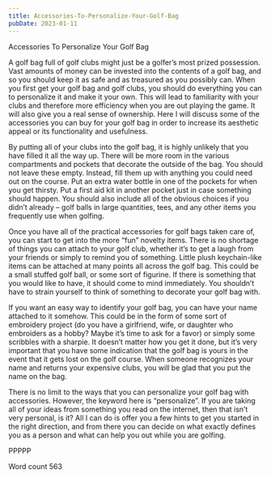 ```yaml
---
title: Accessories-To-Personalize-Your-Golf-Bag
pubDate: 2023-01-11
---
```


Accessories To Personalize Your Golf Bag

A golf bag full of golf clubs might just be a golfer’s most prized possession. Vast amounts of money can be invested into the contents of a golf bag, and so you should keep it as safe and as treasured as you possibly can. When you first get your golf bag and golf clubs, you should do everything you can to personalize it and make it your own. This will lead to familiarity with your clubs and therefore more efficiency when you are out playing the game. It will also give you a real sense of ownership. Here I will discuss some of the accessories you can buy for your golf bag in order to increase its aesthetic appeal or its functionality and usefulness.

By putting all of your clubs into the golf bag, it is highly unlikely that you have filled it all the way up. There will be more room in the various compartments and pockets that decorate the outside of the bag. You should not leave these empty. Instead, fill them up with anything you could need out on the course. Put an extra water bottle in one of the pockets for when you get thirsty. Put a first aid kit in another pocket just in case something should happen. You should also include all of the obvious choices if you didn’t already – golf balls in large quantities, tees, and any other items you frequently use when golfing.

Once you have all of the practical accessories for golf bags taken care of, you can start to get into the more “fun” novelty items. There is no shortage of things you can attach to your golf club, whether it’s to get a laugh from your friends or simply to remind you of something. Little plush keychain-like items can be attached at many points all across the golf bag. This could be a small stuffed golf ball, or some sort of figurine. If there is something that you would like to have, it should come to mind immediately. You shouldn’t have to strain yourself to think of something to decorate your golf bag with.

If you want an easy way to identify your golf bag, you can have your name attached to it somehow. This could be in the form of some sort of embroidery project (do you have a girlfriend, wife, or daughter who embroiders as a hobby? Maybe it’s time to ask for a favor) or simply some scribbles with a sharpie. It doesn’t matter how you get it done, but it’s very important that you have some indication that the golf bag is yours in the event that it gets lost on the golf course. When someone recognizes your name and returns your expensive clubs, you will be glad that you put the name on the bag.

There is no limit to the ways that you can personalize your golf bag with accessories. However, the keyword here is “personalize”. If you are taking all of your ideas from something you read on the internet, then that isn’t very personal, is it? All I can do is offer you a few hints to get you started in the right direction, and from there you can decide on what exactly defines you as a person and what can help you out while you are golfing.

PPPPP

Word count 563